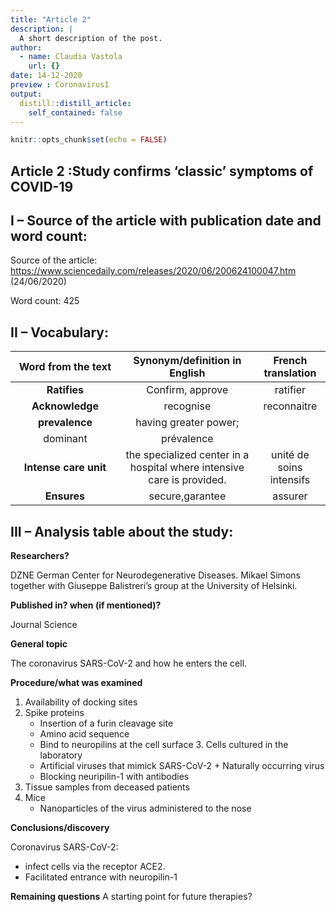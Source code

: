 ```yaml
---
title: "Article 2"
description: |
  A short description of the post.
author:
  - name: Claudia Vastola
    url: {}
date: 14-12-2020
preview : Coronavirus1
output:
  distill::distill_article:
    self_contained: false
---
```


```r
knitr::opts_chunk$set(echo = FALSE)
```

## Article 2 :Study confirms 'classic' symptoms of COVID-19


## I – Source of the article with publication date and word count:


Source of the article:  <https://www.sciencedaily.com/releases/2020/06/200624100047.htm> (24/06/2020)


Word count: 425



## II – Vocabulary: 


| Word from the text | Synonym/definition in English | French translation | 
|:----------:|:-------------:|:------:|
| **Ratifies** | Confirm, approve | ratifier |
| **Acknowledge** | recognise | reconnaitre |
| **prevalence** | having greater power;
dominant | prévalence |
| **Intense care unit** | the specialized center in a hospital where intensive care is provided. | unité de soins intensifs |
| **Ensures** | secure,garantee | assurer |


## III – Analysis table about the study:


**Researchers?** 

DZNE German Center for Neurodegenerative Diseases. Mikael Simons together with Giuseppe Balistreri's group at the University of Helsinki.


**Published in? when (if mentioned)?**  


Journal Science 


**General topic**  

The coronavirus SARS-CoV-2 and how he enters the cell. 


**Procedure/what was examined** 


1. Availability of docking sites 
2. Spike proteins 
    * Insertion of a furin cleavage site
    * Amino acid sequence
    * Bind to neuropilins at the cell surface 3. Cells cultured in the laboratory
    * Artificial viruses that mimick SARS-CoV-2 + Naturally occurring virus
    * Blocking neuripilin-1 with antibodies 
4. Tissue samples from deceased patients 
5. Mice
    * Nanoparticles of the virus administered to the nose
    
    
**Conclusions/discovery**   

Coronavirus SARS-CoV-2:


- infect cells via the receptor ACE2.
- Facilitated entrance with neuropilin-1 
    
    
**Remaining questions**  A starting point for future therapies? 




